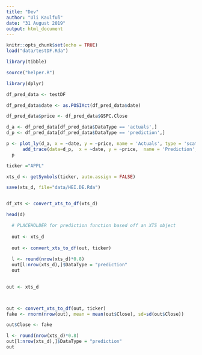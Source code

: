 ```yaml
---
title: "Dev"
author: "Uli Kaulfuß"
date: "31 August 2019"
output: html_document
---
```


```r
knitr::opts_chunk$set(echo = TRUE)
load("data/testDF.Rda")

library(tibble)

source("helper.R")

library(dplyr)

df_pred_data <- testDF


```

```r



df_pred_data$date <- as.POSIXct(df_pred_data$date)

df_pred_data$price <- df_pred_data$GSPC.Close

d_a <- df_pred_data[df_pred_data$DataType == 'actuals',]
d_p <- df_pred_data[df_pred_data$DataType == 'prediction',]

p <- plot_ly(d_a, x = ~date, y = ~price, name = 'Actuals', type = 'scatter', mode = 'lines', source = "subset") %>%
      add_trace(data=d_p,  x = ~date, y = ~price,  name = 'Prediction', mode = 'lines', line = list(color = 'rgb(205, 12, 24)', width = 1.3, dash = 'dash'))
  p
```

```r

ticker ="APPL"

xts_d <- getSymbols(ticker, auto.assign = FALSE)

save(xts_d, file="data/HEI.DE.Rda")


df_xts <- convert_xts_to_df(xts_d)

head(d)

```

```r

  
  # PLACEHOLDER for prediction function based off an XTS object
  
  out <- xts_d
  
  out <- convert_xts_to_df(out, ticker)
  
  l <- round(nrow(xts_d)*0.8)
  out[l:nrow(xts_d),]$DataType = "prediction"
  out
  

```





```r

out <- xts_d



out <- convert_xts_to_df(out, ticker)
fake <- rnorm(nrow(out), mean = mean(out$Close), sd=sd(out$Close))

out$Close <- fake

l <- round(nrow(xts_d)*0.8)
out[l:nrow(xts_d),]$DataType = "prediction"
out
```








